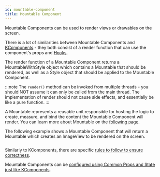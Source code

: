 ```yaml
---
id: mountable-component
title: Mountable Component
---
```


Mountable Components can be used to render views or drawables on the screen.

There is a lot of similarities between Mountable Components and [KComponents](/mainconcepts/components-basics.mdx) - they both consist of a render function that can use the component's props and [Hooks](mainconcepts/hooks-intro.mdx).

The render function of a Mountable Component returns a MountableWithStyle object which contains a Mountable that should be rendered, as well as a Style object that should be applied to the Mountable Component.

:::note
The `render()` method can be invoked from multiple threads - you should NOT assume it can only be called from the main thread. The implementation of render should not cause side effects, and essentially be like a pure function.
:::

A Mountable represents a reusable unit responsible for hosting the logic to create, measure, and bind the content the Mountable Component will render. You can learn more about Mountable on the [following page](mountable.mdx).

The following example shows a Mountable Component that will return a Mountable which creates an ImageView to be rendered on the screen.

```kotlin file=sample/src/main/java/com/facebook/samples/litho/kotlin/mountables/SimpleImageViewComponent.kt start=start_simple_mountable_component_example end=end_simple_mountable_component_example
```

Similarly to KComponents, there are specific [rules to follow to ensure correctness](/mainconcepts/components-basics.mdx/#rules-for-components).

Mountable Components can be [configured using Common Props and State just like KComponents](/mainconcepts/components-basics.mdx/#other-ways-to-configure-components).

